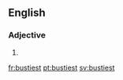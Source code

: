 ==English==

===Adjective===
{{head|en}}

# {{en-superlative of|busty}}

[[fr:bustiest]]
[[pt:bustiest]]
[[sv:bustiest]]